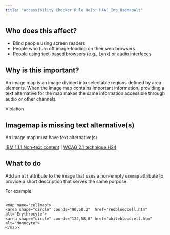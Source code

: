 ```yaml
---
title: "Accessibility Checker Rule Help: HAAC_Img_UsemapAlt"
---
```


<div className="toolHelp">
<Row>
<Column colLg={5} colMd={3} colSm={4} className="toolLeft">

## Who does this affect?

* Blind people using screen readers
* People who turn off image-loading on their web browsers
* People using text-based browsers (e.g., Lynx) or audio interfaces

## Why is this important?

An image map is an image divided into selectable regions defined by area elements. When the image map contains important information, providing a text alternative for the map makes the same information accessible through audio or other channels.

</Column>
<Column colLg={11} colMd={5} colSm={4} className="toolMain">

<div id="locLevel" className="level-violation">Violation</div>

## Imagemap is missing text alternative(s)
An image map must have text alternative(s)

[IBM 1.1.1 Non-text content](http://www.ibm.com/able/guidelines/ci162/non_text_content.html) | [WCAG  2.1 technique H24](https://www.w3.org/TR/WCAG20-TECHS/H24)

<div id="locSnippet"></div>

## What to do

Add an `alt` attribute to the image that uses a non-empty `usemap` attribute to provide a short description that serves the same purpose.

For example:

```<img src="blood.gif" width="145" height="126" alt="Blood Cells" usemap="#cellmap">

<map name="cellmap">
<area shape="circle" coords="90,58,3"  href="redbloodcell.htm" alt="Erythrocyte">
<area shape="circle" coords="124,58,8" href="whitebloodcell.htm" alt="Monocyte">
</map>
```

</Column>
</Row>
</div>

